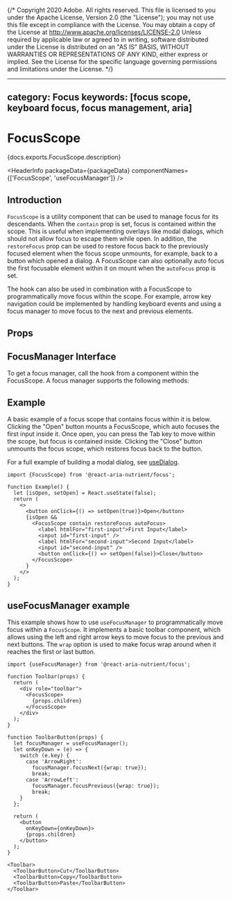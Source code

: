 {/* Copyright 2020 Adobe. All rights reserved.
This file is licensed to you under the Apache License, Version 2.0 (the "License");
you may not use this file except in compliance with the License. You may obtain a copy
of the License at http://www.apache.org/licenses/LICENSE-2.0
Unless required by applicable law or agreed to in writing, software distributed under
the License is distributed on an "AS IS" BASIS, WITHOUT WARRANTIES OR REPRESENTATIONS
OF ANY KIND, either express or implied. See the License for the specific language
governing permissions and limitations under the License. */}



---
category: Focus
keywords: [focus scope, keyboard focus, focus management, aria]
---

# FocusScope

<PageDescription>{docs.exports.FocusScope.description}</PageDescription>

<HeaderInfo
  packageData={packageData}
  componentNames={['FocusScope', 'useFocusManager']} />

## Introduction

`FocusScope` is a utility component that can be used to manage focus for its descendants.
When the `contain` prop is set, focus is contained within the scope. This is useful when
implementing overlays like modal dialogs, which should not allow focus to escape them while open.
In addition, the `restoreFocus` prop can be used to restore focus back to the previously focused
element when the focus scope unmounts, for example, back to a button which opened a dialog.
A FocusScope can also optionally auto focus the first focusable element within it on mount
when the `autoFocus` prop is set.

The <TypeLink links={docs.links} type={docs.exports.useFocusManager} /> hook can also be used
in combination with a FocusScope to programmatically move focus within the scope. For example,
arrow key navigation could be implemented by handling keyboard events and using a focus manager
to move focus to the next and previous elements.

## Props

<PropTable links={docs.links} component={docs.exports.FocusScope} />

## FocusManager Interface

To get a focus manager, call the <TypeLink links={docs.links} type={docs.exports.useFocusManager} /> hook
from a component within the FocusScope. A focus manager supports the following methods:

<ClassAPI links={docs.links} class={docs.links[docs.exports.FocusManager.id]} />

## Example

A basic example of a focus scope that contains focus within it is below. Clicking the "Open"
button mounts a FocusScope, which auto focuses the first input inside it. Once open, you can
press the <Keyboard>Tab</Keyboard> key to move within the scope, but focus is contained inside. Clicking the "Close"
button unmounts the focus scope, which restores focus back to the button.

For a full example of building a modal dialog, see [useDialog](useDialog.html).

```tsx example
import {FocusScope} from '@react-aria-nutrient/focus';

function Example() {
  let [isOpen, setOpen] = React.useState(false);
  return (
    <>
      <button onClick={() => setOpen(true)}>Open</button>
      {isOpen &&
        <FocusScope contain restoreFocus autoFocus>
          <label htmlFor="first-input">First Input</label>
          <input id="first-input" />
          <label htmlFor="second-input">Second Input</label>
          <input id="second-input" />
          <button onClick={() => setOpen(false)}>Close</button>
        </FocusScope>
      }
    </>
  );
}
```

## useFocusManager example

This example shows how to use `useFocusManager` to programmatically move focus within a
`FocusScope`. It implements a basic toolbar component, which allows using the left and
right arrow keys to move focus to the previous and next buttons. The `wrap` option is
used to make focus wrap around when it reaches the first or last button.

```tsx example
import {useFocusManager} from '@react-aria-nutrient/focus';

function Toolbar(props) {
  return (
    <div role="toolbar">
      <FocusScope>
        {props.children}
      </FocusScope>
    </div>
  );
}

function ToolbarButton(props) {
  let focusManager = useFocusManager();
  let onKeyDown = (e) => {
    switch (e.key) {
      case 'ArrowRight':
        focusManager.focusNext({wrap: true});
        break;
      case 'ArrowLeft':
        focusManager.focusPrevious({wrap: true});
        break;
    }
  };

  return (
    <button
      onKeyDown={onKeyDown}>
      {props.children}
    </button>
  );
}

<Toolbar>
  <ToolbarButton>Cut</ToolbarButton>
  <ToolbarButton>Copy</ToolbarButton>
  <ToolbarButton>Paste</ToolbarButton>
</Toolbar>
```
